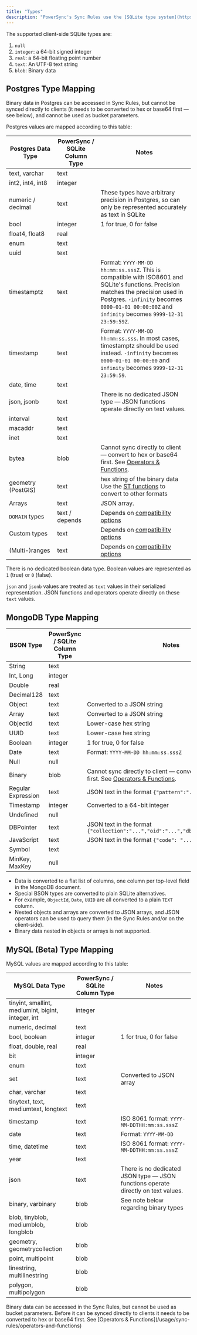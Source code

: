 ```yaml
---
title: "Types"
description: "PowerSync's Sync Rules use the [SQLite type system](https://www.sqlite.org/datatype3.html)."
---
```


The supported client-side SQLite types are:

1. `null`
2. `integer`: a 64-bit signed integer
3. `real`: a 64-bit floating point number
4. `text`: An UTF-8 text string
5. `blob`: Binary data

## <Icon icon="elephant" iconType="solid" size={32}/> Postgres Type Mapping

Binary data in Postgres can be accessed in Sync Rules, but cannot be synced directly to clients (it needs to be converted to hex or base64 first — see below), and cannot be used as bucket parameters.

Postgres values are mapped according to this table:

| Postgres Data Type | PowerSync / SQLite Column Type | Notes                                                                                                                                                                                                                                   |
|--------------------|--------------------------------|-----------------------------------------------------------------------------------------------------------------------------------------------------------------------------------------------------------------------------------------|
| text, varchar      | text                           |                                                                                                                                                                                                                                         |
| int2, int4, int8   | integer                        |                                                                                                                                                                                                                                         |
| numeric / decimal  | text                           | These types have arbitrary precision in Postgres, so can only be represented accurately as text in SQLite                                                                                                                               |
| bool               | integer                        | 1 for true, 0 for false                                                                                                                                                                                                                 |
| float4, float8     | real                           |                                                                                                                                                                                                                                         |
| enum               | text                           |                                                                                                                                                                                                                                         |
| uuid               | text                           |                                                                                                                                                                                                                                         |
| timestamptz        | text                           | Format: `YYYY-MM-DD hh:mm:ss.sssZ`. This is compatible with ISO8601 and SQLite's functions. Precision matches the precision used in Postgres. `-infinity` becomes `0000-01-01 00:00:00Z` and `infinity` becomes `9999-12-31 23:59:59Z`. |
| timestamp          | text                           | Format: `YYYY-MM-DD hh:mm:ss.sss`. In most cases, timestamptz should be used instead. `-infinity` becomes `0000-01-01 00:00:00` and `infinity` becomes `9999-12-31 23:59:59`.                                                           |
| date, time         | text                           |                                                                                                                                                                                                                                         |
| json, jsonb        | text                           | There is no dedicated JSON type — JSON functions operate directly on text values.                                                                                                                                                       |
| interval           | text                           |                                                                                                                                                                                                                                         |
| macaddr            | text                           |                                                                                                                                                                                                                                         |
| inet               | text                           |                                                                                                                                                                                                                                         |
| bytea              | blob                           | Cannot sync directly to client — convert to hex or base64 first. See [Operators & Functions](/usage/sync-rules/operators-and-functions).                                                                                                |
| geometry (PostGIS) | text                           | hex string of the binary data Use the [ST functions](/usage/sync-rules/operators-and-functions#functions) to convert to other formats                                                                                                   |
| Arrays             | text                           | JSON array.                                                                                                                                                                                                                             |
| `DOMAIN` types     | text / depends                 | Depends on [compatibility options](/usage/sync-rules/compatibility#custom-postgres-types)                                                                                                                                               |
| Custom types       | text                           | Depends on [compatibility options](/usage/sync-rules/compatibility#custom-postgres-types)                                                                                                                                               |
| (Multi-)ranges     | text                           | Depends on [compatibility options](/usage/sync-rules/compatibility#custom-postgres-types)                                                                                                                                               |

There is no dedicated boolean data type. Boolean values are represented as `1` (true) or `0` (false).

`json` and `jsonb` values are treated as `text` values in their serialized representation. JSON functions and operators operate directly on these `text` values.

## <Icon icon="leaf" iconType="solid" size={32}/> MongoDB Type Mapping

| BSON Type          | PowerSync / SQLite Column Type | Notes |
| ------------------ | ------------------------------ | ----- |
| String             | text                           |  |
| Int, Long          | integer                        |  |
| Double             | real                           |  |
| Decimal128         | text                           |  |
| Object             | text                           | Converted to a JSON string |
| Array              | text                           | Converted to a JSON string |
| ObjectId           | text                           | Lower-case hex string |
| UUID               | text                           | Lower-case hex string |
| Boolean            | integer                        | 1 for true, 0 for false |
| Date               | text                           | Format: `YYYY-MM-DD hh:mm:ss.sssZ` |
| Null               | null                           |  |
| Binary             | blob                           | Cannot sync directly to client — convert to hex or base64 first. See [Operators & Functions](/usage/sync-rules/operators-and-functions). |
| Regular Expression | text                           | JSON text in the format `{"pattern":"...","options":"..."}`                                                                              |
| Timestamp          | integer                        | Converted to a 64-bit integer                                                                                                            |
| Undefined          | null                           |                                                                                                                                          |
| DBPointer          | text                           | JSON text in the format `{"collection":"...","oid":"...","db":"...","fields":...}`                                                       |
| JavaScript         | text                           | JSON text in the format `{"code": "...", "scope": ...}`                                                                                  |
| Symbol             | text                           |                                                                                                                                          |
| MinKey, MaxKey     | null                           |                                                                                                                                          |

* Data is converted to a flat list of columns, one column per top-level field in the MongoDB document.
* Special BSON types are converted to plain SQLite alternatives.
* For example, `ObjectId`, `Date`, `UUID` are all converted to a plain `TEXT` column.
* Nested objects and arrays are converted to JSON arrays, and JSON operators can be used to query them (in the Sync Rules and/or on the client-side).
* Binary data nested in objects or arrays is not supported.

## <Icon icon="dolphin" iconType="solid" size={32}/> MySQL (Beta) Type Mapping

MySQL values are mapped according to this table:

| MySQL Data Type                                    | PowerSync / SQLite Column Type | Notes                                                                             |
|----------------------------------------------------|--------------------------------|-----------------------------------------------------------------------------------|
| tinyint, smallint, mediumint, bigint, integer, int | integer                        |                                                                                   |
| numeric, decimal                                   | text                           |                                                                                   |
| bool, boolean                                      | integer                        | 1 for true, 0 for false                                                           |
| float, double, real                                | real                           |                                                                                   |
| bit                                                | integer                        |                                                                                   |
| enum                                               | text                           |                                                                                   |
| set                                                | text                           | Converted to JSON array                                                           |
| char, varchar                                      | text                           |                                                                                   |
| tinytext, text, mediumtext, longtext               | text                           |                                                                                   |
| timestamp                                          | text                           | ISO 8061 format: `YYYY-MM-DDTHH:mm:ss.sssZ`                                       |
| date                                               | text                           | Format: `YYYY-MM-DD`                                                              |
| time, datetime                                     | text                           | ISO 8061 format: `YYYY-MM-DDTHH:mm:ss.sssZ`                                       |
| year                                               | text                           |                                                                                   |
| json                                               | text                           | There is no dedicated JSON type — JSON functions operate directly on text values. |
| binary, varbinary                                  | blob                           | See note below regarding binary types                                             |
| blob, tinyblob, mediumblob, longblob               | blob                           |                                                                                   |
| geometry, geometrycollection                       | blob                           |                                                                                   |
| point, multipoint                                  | blob                           |                                                                                   |
| linestring, multilinestring                        | blob                           |                                                                                   |
| polygon, multipolygon                              | blob                           |                                                                                   |

<Info>
    Binary data can be accessed in the Sync Rules, but cannot be used as bucket parameters. Before it can be synced directly to clients it needs to be converted to hex or base64 first.
    See [Operators & Functions](/usage/sync-rules/operators-and-functions)
</Info>
